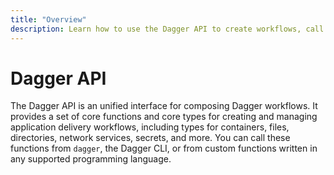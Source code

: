 ```yaml
---
title: "Overview"
description: Learn how to use the Dagger API to create workflows, call functions, and extend the API with custom functions and modules.
---
```


# Dagger API

The Dagger API is an unified interface for composing Dagger workflows. It provides a set of core functions and core types for creating and managing application delivery workflows, including types for containers, files, directories, network services, secrets, and more. You can call these functions from `dagger`, the Dagger CLI, or from custom functions written in any supported programming language.


